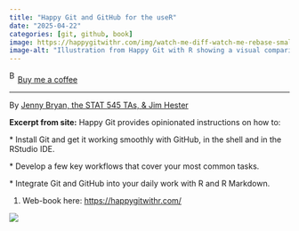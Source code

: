 ```yaml
---
title: "Happy Git and GitHub for the useR"
date: "2025-04-22"
categories: [git, github, book]
image: https://happygitwithr.com/img/watch-me-diff-watch-me-rebase-smaller.png
image-alt: "Illustration from Happy Git with R showing a visual comparison between 'git diff' and 'git rebase' workflows using stick figures and branching diagrams"
---
```


<link href="https://fonts.googleapis.com/css?family=Cookie" rel="stylesheet"><a class="bmc-button" target="_blank" href="https://www.buymeacoffee.com/JoscelinRocha">![Buy me a coffee](https://cdn.buymeacoffee.com/buttons/bmc-new-btn-logo.svg){alt="Buy me a coffee" width="15" height="21"}Buy me a coffee</a>

------------------------------------------------------------------------

By [Jenny Bryan, the STAT 545 TAs, & Jim Hester](https://happygitwithr.com/)

**Excerpt from site:** Happy Git provides opinionated instructions on how to:

\* Install Git and get it working smoothly with GitHub, in the shell and in the RStudio IDE.

\* Develop a few key workflows that cover your most common tasks.

\* Integrate Git and GitHub into your daily work with R and R Markdown.

1.  Web-book here: <https://happygitwithr.com/>

![](https://happygitwithr.com/img/watch-me-diff-watch-me-rebase-smaller.png)
